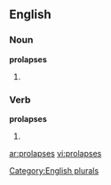 
==English==

===Noun===
'''prolapses'''

# {{plural of |[[prolapse]]}}

===Verb===
'''prolapses'''

# {{third-person singular of|[[prolapse]]}}

[[Category:English plurals]]

[[ar:prolapses]]
[[vi:prolapses]]